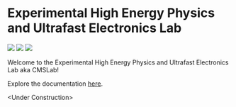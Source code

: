 
# Experimental High Energy Physics and Ultrafast Electronics Lab

<div className="flex">
    <Image src="/img/cmslablogo.jpeg" width={250} height={200} className='p-4 rounded rounded-lg'/>
    <Image src="/img/uoh.jpg" width={200} height={200} className='p-4 rounded rounded-lg'/>
    <Image src="/img/cms.png" width={200} height={200} className='p-4 rounded rounded-lg'/>
</div>

Welcome to the Experimental High Energy Physics and Ultrafast Electronics Lab aka CMSLab!

Explore the documentation [here](/docs/docs).

\<Under Construction\>

